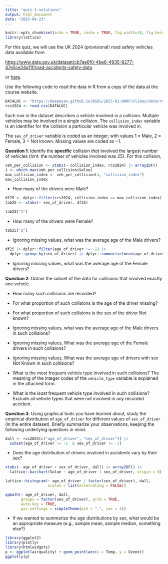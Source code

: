 ```yaml
---
title: "quiz-1-solutions"
output: html_document
date: "2025-04-23"
---
```


```r
knitr::opts_chunk$set(echo = TRUE, cache = TRUE, fig.width=10, fig.height=4)
library(lattice)
```

For this quiz, we will use the UK 2024 (provisional) road safety vehicles data available from 

<https://www.data.gov.uk/dataset/cb7ae6f0-4be6-4935-9277-47e5ce24a11f/road-accidents-safety-data>


or [here](https://www.data.gov.uk/dataset/cb7ae6f0-4be6-4935-9277-47e5ce24a11f/road-accidents-safety-data).

Use the following code to read the data in R from a copy of the data at the course website.

<!-- Copy of

https://data.dft.gov.uk/road-accidents-safety-data/dft-road-casualty-statistics-vehicle-provisional-mid-year-unvalidated-2024.csv

-->

```r
DATALOC <- "https://deepayan.github.io/BSDS/2025-01-DARP/slides/data/rcs2024.csv"
rcs2024 <- read.csv(DATALOC)
```

Each row in the dataset describes a vehicle involved in a
collision. Multiple vehicles may be involved in a single
collision. The `collision_index` variable is an identifier for the
collision a particular vehicle was involved in.

The `sex_of_driver` variable is coded as an integer, with values 1 =
Male, 2 = Female, 3 = Not known. Missing values are coded as $-1$.


__Question 1__: Identify the **specific** collision _that_ involved the
largest number of vehicles (hint: the number of vehicles involved was
25). For this collision,

```r
veh_per_collision <- xtabs(~ collision_index, rcs2024) |> array2DF()
i <- which.max(veh_per_collision$Value)
max_collision_index <- veh_per_collision[i, "collision_index"]
max_collision_index
```


* How many of the drivers were Male?

```r
df25 <- dplyr::filter(rcs2024, collision_index == max_collision_index)
tab25 <- xtabs(~ sex_of_driver, df25)
```

```r
tab25["1"]
```


* How many of the drivers were Female?

```r
tab25["2"]
```


* Ignoring missing values, what was the average age of the Male drivers?

```r
df25 |> dplyr::filter(age_of_driver != -1) |> 
  dplyr::group_by(sex_of_driver) |> dplyr::summarise(mean(age_of_driver))
```


* Ignoring missing values, what was the average age of the Female drivers?



__Question 2__: Obtain the subset of the data for collisions that
involved exactly one vehicle.

* How many such collisions are recorded?

* For what proportion of such collisions is the age of the driver missing?

* For what proportion of such collisions is the sex of the driver Not known?

* Ignoring missing values, what was the average age of the Male drivers in such collisions?

* Ignoring missing values, What was the average age of the Female drivers in such collisions?

* Ignoring missing values, What was the average age of drivers with
  sex Not Known in such collisions?

* What is the most frequent vehicle type involved in such collisions?
  The meaning of the integer codes of the `vehicle_type` variable is
  explained in the attached form.

* What is the _least_ frequent vehicle type involved in such
  collisions? Exclude all vehicle types that were not involved in any
  recorded accident.




__Question 3__: Using graphical tools you have learned about, study the
empirical distribution of `age_of_driver` for different values of
`sex_of_driver` (in the entire dataset). Briefly summarize your
observations, keeping the following underlying questions in mind:

```r
dall <- rcs2024[c("age_of_driver", "sex_of_driver")] |> 
  subset(age_of_driver != -1  & sex_of_driver != -1)
```

* Does the age distribution of drivers involved in accidents vary by their sex?

```r
xtabs(~ age_of_driver + sex_of_driver, dall) |> array2DF() |> 
  lattice::barchart(Value ~ age_of_driver | sex_of_driver, origin = 0)
```


```r
lattice::histogram(~ age_of_driver | factor(sex_of_driver), dall,
                   scales = list(alternating = FALSE))
```

```r
qqmath(~ age_of_driver, dall,
       groups = factor(sex_of_driver), grid = TRUE,
       auto.key = TRUE, 
       par.settings = simpleTheme(pch = ".", cex = 3))
```



* If we wanted to summarize the age distributions by sex, what would
  be an appropriate measure (e.g., sample mean, sample median, something else?)

```r
library(ggplot2)
library(plotly)
library(htmlwidgets)
p <- ggplot(airquality) + geom_point(aes(x = Temp, y = Ozone))
ggplotly(p)
```

